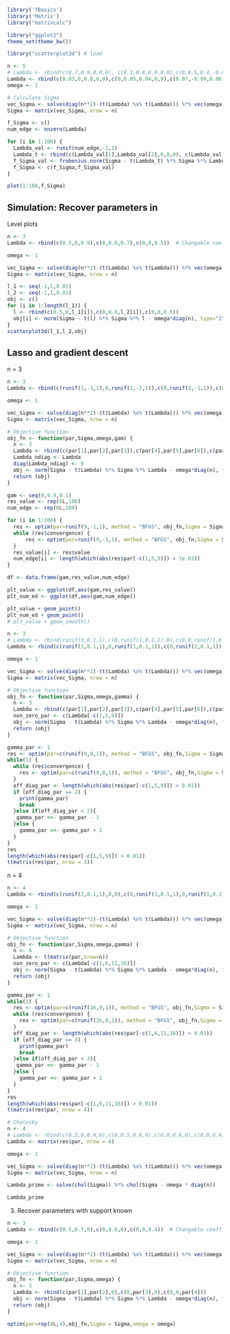 ```r
library('fBasics')
library('Matrix')
library("matrixcalc")

library("ggplot2")
theme_set(theme_bw())

library("scatterplot3d") # load
```



```r
n <- 5
# Lambda <- rbind(c(0.7,0.9,0,0,0), c(0.3,0.8,0.9,0,0),c(0,0.5,0.4,-0.6,0),c(0,0,0.76,0.9,0.65), c(0,0,0,0.8,0.5))
Lambda <- rbind(c(0.03,0,0.8,0,0),c(0,0.05,0.04,0,0),c(0.07,-0.09,0.06,0.03,0.04),c(0,0,-0.65,0.09,0), c(0,0,0.08,0,0.05)) 
omega <- 1

# Calculate Sigma
vec_Sigma <- solve(diag(n**2)-(t(Lambda) %x% t(Lambda))) %*% vec(omega * diag(n))
Sigma <- matrix(vec_Sigma, nrow = n)

f_Sigma <- c()
num_edge <- nnzero(Lambda)

for (i in 1:100) {
  Lambda_val <- runif(num_edge,-1,1)
  Lambda_t <- rbind(c(Lambda_val[1],Lambda_val[2],0,0,0), c(Lambda_val[3],Lambda_val[4],Lambda_val[5],0,0),c(0,Lambda_val[6],Lambda_val[7],-Lambda_val[8],0),c(0,0,Lambda_val[9],Lambda_val[10],Lambda_val[11]), c(0,0,0,Lambda_val[12],Lambda_val[13]))
  f_Sigma_val <- frobenius.norm(Sigma - t(Lambda_t) %*% Sigma %*% Lambda_t - diag(n))
  f_Sigma <- c(f_Sigma,f_Sigma_val)
}

plot(1:100,f_Sigma)
```

## Simulation: Recover parameters in \Lambda

Level plots
```r
n <- 3
Lambda <- rbind(c(0.5,0,0.9),c(0,0.6,0.7),c(0,0,0.5))  # Changable coefficients

omega <- 1

vec_Sigma <- solve(diag(n**2)-(t(Lambda) %x% t(Lambda))) %*% vec(omega * diag(n))
Sigma <- matrix(vec_Sigma, nrow = n)

l_1 <- seq(-1,1,0.01)
l_2 <- seq(-1,1,0.01)
obj <- c()
for (i in 1:length(l_1)) {
  l <- rbind(c(0.5,0,l_1[i]),c(0,0.6,l_2[i]),c(0,0,0.5))
  obj[i] <- norm(Sigma - t(l) %*% Sigma %*% l - omega*diag(n), type="2") ** 2
}
scatterplot3d(l_1,l_2,obj)
```

## Lasso and gradient descent

n = 3
```r
n <- 3
Lambda <- rbind(c(runif(1,-1,1),0,runif(1,-1,1)),c(0,runif(2,-1,1)),c(0,0,runif(1,-1,1)))

omega <- 1

vec_Sigma <- solve(diag(n**2)-(t(Lambda) %x% t(Lambda))) %*% vec(omega * diag(n))
Sigma <- matrix(vec_Sigma, nrow = n)

# Objective function
obj_fn <- function(par,Sigma,omega,gam) {
  n <- 3
  Lambda <- rbind(c(par[1],par[2],par[3]),c(par[4],par[5],par[6]),c(par[7],par[8],par[9]))
  Lambda_ndiag <- Lambda
  diag(Lambda_ndiag) <- 0
  obj <- norm(Sigma - t(Lambda) %*% Sigma %*% Lambda - omega*diag(n), type="F") ** 2 + gam * norm(Lambda_ndiag,type="1")
  return (obj)
}

gam <- seq(0,9.9,0.1)
res_value <- rep(0L,100)
num_edge <- rep(0L,100)

for (i in 1:100) {
  res <- optim(par=runif(9,-1,1), method = "BFGS", obj_fn,Sigma = Sigma,omega = omega,gam=gam[i])
  while (res$convergence) {
      res <- optim(par=runif(9,-1,1), method = "BFGS", obj_fn,Sigma = Sigma,omega = omega,gam=gam[i])
  }
  res_value[i] <- res$value
  num_edge[i] <- length(which(abs(res$par[-c(1,5,9)]) > 1e-03))
}

df <- data.frame(gam,res_value,num_edge)

plt_value <- ggplot(df,aes(gam,res_value))
plt_num_ed <- ggplot(df,aes(gam,num_edge))

plt_value + geom_point()
plt_num_ed + geom_point()
# plt_value + geom_smooth()
```


```r
n <- 3
# Lambda <- rbind(runif(3,0.1,1),c(0,runif(1,0.1,1),0),c(0,0,runif(1,0.1,1)))  # Changable coefficients
Lambda <- rbind(c(runif(1,0.1,1),0,runif(1,0.1,1)),c(0,runif(2,0.1,1)),c(0,0,runif(1,0.1,1)))

omega <- 1

vec_Sigma <- solve(diag(n**2)-(t(Lambda) %x% t(Lambda))) %*% vec(omega * diag(n))
Sigma <- matrix(vec_Sigma, nrow = n)

# Objective function
obj_fn <- function(par,Sigma,omega,gamma) {
  n <- 3
  Lambda <- rbind(c(par[1],par[2],par[3]),c(par[4],par[5],par[6]),c(par[7],par[8],par[9]))
  non_zero_par <- c(Lambda[-c(1,5,9)])
  obj <- norm(Sigma - t(Lambda) %*% Sigma %*% Lambda - omega*diag(n), type="2") ** 2 + abs(gamma * sum(abs(non_zero_par)))
  return (obj)
}

gamma_par <- 1
res <- optim(par=c(runif(9,0,1)), method = "BFGS", obj_fn,Sigma = Sigma,omega = omega, gamma = gamma_par)
while(1) {
  while (res$convergence) {
    res <- optim(par=c(runif(9,0,1)), method = "BFGS", obj_fn,Sigma = Sigma,omega = omega, gamma = gamma_par)
  }
  off_diag_par <- length(which(abs(res$par[-c(1,5,9)]) > 0.01))
  if (off_diag_par == 2) {
    print(gamma_par)
    break
  }else if(off_diag_par < 2){
   gamma_par <<- gamma_par - 1
  }else {
    gamma_par <<- gamma_par + 1
  }
}
res
length(which(abs(res$par[-c(1,5,9)]) > 0.01))
t(matrix(res$par, nrow = 3))
```


n = 4
```r
n <- 4
Lambda <- rbind(c(runif(2,0.1,1),0,0),c(0,runif(1,0.1,1),0,runif(1,0.1,1)),c(0,0,runif(2,0.1,1)),c(0,0,0,runif(1,0.1,1)))  # Changable coefficients

omega <- 1

vec_Sigma <- solve(diag(n**2)-(t(Lambda) %x% t(Lambda))) %*% vec(omega * diag(n))
Sigma <- matrix(vec_Sigma, nrow = n)

# Objective function
obj_fn <- function(par,Sigma,omega,gamma) {
  n <- 4
  Lambda <- t(matrix(par,nrow=n))
  non_zero_par <- c(Lambda[-c(1,6,11,16)])
  obj <- norm(Sigma - t(Lambda) %*% Sigma %*% Lambda - omega*diag(n), type="2") ** 2 + (gamma * sum(abs(non_zero_par)))
  return (obj)
}

gamma_par <- 1
while(1) {
  res <- optim(par=c(runif(16,0,1)), method = "BFGS", obj_fn,Sigma = Sigma,omega = omega, gamma = gamma_par)
  while (res$convergence) {
    res <- optim(par=c(runif(16,0,1)), method = "BFGS", obj_fn,Sigma = Sigma,omega = omega, gamma = gamma_par)
  }
  off_diag_par <- length(which(abs(res$par[-c(1,6,11,16)]) > 0.01))
  if (off_diag_par == 3) {
    print(gamma_par)
    break
  }else if(off_diag_par < 3){
   gamma_par <<- gamma_par - 1
  }else {
    gamma_par <<- gamma_par + 1
  }
}
res
length(which(abs(res$par[-c(1,6,11,16)]) > 0.01))
t(matrix(res$par, nrow = 4))
```



```r
# Cholesky
n <- 4
# Lambda <- rbind(c(0.3,0,0.4,0),c(0,0.5,0.8,0),c(0,0,0.6,0),c(0,0,0.4,0.9))  # Changable coefficients
Lambda <- matrix(res$par, nrow = 4)

omega <- 1

vec_Sigma <- solve(diag(n**2)-(t(Lambda) %x% t(Lambda))) %*% vec(omega * diag(n))
Sigma <- matrix(vec_Sigma, nrow = n)

Lambda_prime <- solve(chol(Sigma)) %*% chol(Sigma - omega * diag(n))

Lambda_prime
```


3. Recover parameters with support known
```r
n <- 3
Lambda <- rbind(c(0.5,0.7,0),c(0,0.6,0),c(0,0,0.4))  # Changable coefficients

omega <- 1

vec_Sigma <- solve(diag(n**2)-(t(Lambda) %x% t(Lambda))) %*% vec(omega * diag(n))
Sigma <- matrix(vec_Sigma, nrow = n)

# Objective function
obj_fn <- function(par,Sigma,omega) {
  n <- 3
  Lambda <- rbind(c(par[1],par[2],0),c(0,par[3],0),c(0,0,par[4]))
  obj <- norm(Sigma - t(Lambda) %*% Sigma %*% Lambda - omega*diag(n), type="2")
  return (obj)
}

optim(par=rep(0L,4),obj_fn,Sigma = Sigma,omega = omega)
```



















